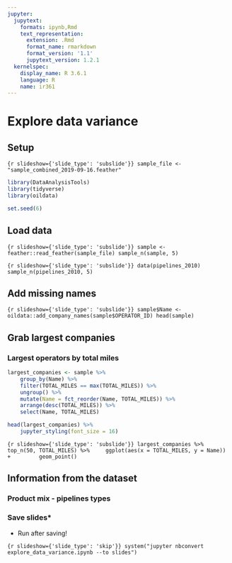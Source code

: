 ```yaml
---
jupyter:
  jupytext:
    formats: ipynb,Rmd
    text_representation:
      extension: .Rmd
      format_name: rmarkdown
      format_version: '1.1'
      jupytext_version: 1.2.1
  kernelspec:
    display_name: R 3.6.1
    language: R
    name: ir361
---
```


<!-- #region {"slideshow": {"slide_type": "slide"}} -->
# Explore data variance
<!-- #endregion -->

<!-- #region {"slideshow": {"slide_type": "slide"}} -->
## Setup
<!-- #endregion -->

```{r slideshow={'slide_type': 'subslide'}}
sample_file <- "sample_combined_2019-09-16.feather"
```

```r
library(DataAnalysisTools)
library(tidyverse)
library(oildata)
```

```r
set.seed(6)
```

<!-- #region {"slideshow": {"slide_type": "slide"}} -->
## Load data
<!-- #endregion -->

```{r slideshow={'slide_type': 'subslide'}}
sample <- feather::read_feather(sample_file)
sample_n(sample, 5)
```

```{r slideshow={'slide_type': 'subslide'}}
data(pipelines_2010)
sample_n(pipelines_2010, 5)
```

<!-- #region {"slideshow": {"slide_type": "slide"}} -->
## Add missing names
<!-- #endregion -->

```{r slideshow={'slide_type': 'subslide'}}
sample$Name <- oildata::add_company_names(sample$OPERATOR_ID)
head(sample)
```

<!-- #region {"slideshow": {"slide_type": "slide"}} -->
## Grab largest companies
<!-- #endregion -->

<!-- #region {"slideshow": {"slide_type": "subslide"}} -->
### Largest operators by total miles
<!-- #endregion -->

```r
largest_companies <- sample %>%
    group_by(Name) %>%
    filter(TOTAL_MILES == max(TOTAL_MILES)) %>%
    ungroup() %>%
    mutate(Name = fct_reorder(Name, TOTAL_MILES)) %>%
    arrange(desc(TOTAL_MILES)) %>%
    select(Name, TOTAL_MILES)

head(largest_companies) %>%
    jupyter_styling(font_size = 16)
```

```{r slideshow={'slide_type': 'subslide'}}
largest_companies %>%
    top_n(50, TOTAL_MILES) %>%
    ggplot(aes(x = TOTAL_MILES, y = Name)) +
        geom_point()
```

## Information from the dataset


### Product mix - pipelines types

<!-- #region {"slideshow": {"slide_type": "skip"}} -->
### Save slides*
<!-- #endregion -->

<!-- #region {"slideshow": {"slide_type": "skip"}} -->
* Run after saving!
<!-- #endregion -->

```{r slideshow={'slide_type': 'skip'}}
system("jupyter nbconvert explore_data_variance.ipynb --to slides")
```
